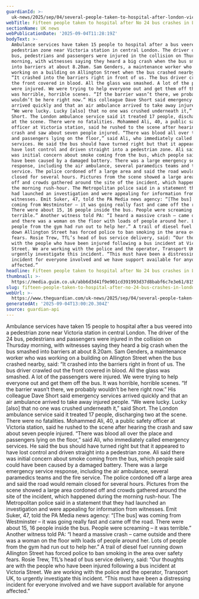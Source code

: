 ```yaml
---
guardianId: >-
  uk-news/2025/sep/04/several-people-taken-to-hospital-after-london-victoria-station-bus-crash
webTitle: Fifteen people taken to hospital after No 24 bus crashes in London
sectionName: UK news
webPublicationDate: '2025-09-04T11:28:19Z'
bodyText: >-
  Ambulance services have taken 15 people to hospital after a bus veered into a
  pedestrian zone near Victoria station in central London. The driver of the 24
  bus, pedestrians and passengers were injured in the collision on Thursday
  morning, with witnesses saying they heard a big crash when the bus smashed
  into barriers at about 8.20am. Sam Genders, a maintenance worker who was
  working on a building on Allington Street when the bus crashed nearby, said:
  “It crashed into the barriers right in front of us. The bus driver crawled out
  the front covered in blood. All the glass was smashed. A lot of the passengers
  were injured. We were trying to help everyone out and get them off the bus. It
  was horrible, horrible scenes. “If the barrier wasn’t there, we probably
  wouldn’t be here right now.” His colleague Dave Short said emergency services
  arrived quickly and that an air ambulance arrived to take away injured people.
  “We were lucky. Lucky [also] that no one was crushed underneath it,” said
  Short. The London ambulance service said it treated 17 people, discharging two
  at the scene. There were no fatalities. Mohammed Ali, 40, a public safety
  officer at Victoria station, said he rushed to the scene after hearing the
  crash and saw about seven people injured. “There was blood all over the place
  and passengers lying on the floor,” said Ali, who immediately called emergency
  services. He said the bus should have turned right but that it appeared to
  have lost control and driven straight into a pedestrian zone. Ali said there
  was initial concern about smoke coming from the bus, which people said could
  have been caused by a damaged battery. There was a large emergency service
  response, including the air ambulance, several paramedics teams and the fire
  service. The police cordoned off a large area and said the road would remain
  closed for several hours. Pictures from the scene showed a large area cordoned
  off and crowds gathered around the site of the incident, which happened during
  the morning rush-hour. The Metropolitan police said in a statement that they
  had launched an investigation and were appealing for information from
  witnesses. Emit Suker, 47, told the PA Media news agency: “[The bus] was
  coming from Westminster – it was going really fast and came off the road.
  There were about 15, 16 people inside the bus. People were screaming – it was
  terrible.” Another witness told PA: “I heard a massive crash – came outside
  and there was a woman on the floor with loads of people around her. Lots of
  people from the gym had run out to help her.” A trail of diesel fuel running
  down Allington Street has forced police to ban smoking in the area over safety
  fears. Rosie Trew, TfL’s head of bus service delivery, said: “Our thoughts are
  with the people who have been injured following a bus incident at Victoria
  Street. We are working with the police and the operator, Transport UK, to
  urgently investigate this incident. “This must have been a distressing
  incident for everyone involved and we have support available for anyone
  affected.”
headline: Fifteen people taken to hospital after No 24 bus crashes in London
thumbnail: >-
  https://media.guim.co.uk/abb6d3d41f9e901cd391993d37d8babf6c7e3e61/815_0_4497_3597/500.jpg
slug: fifteen-people-taken-to-hospital-after-no-24-bus-crashes-in-london
webUrl: >-
  https://www.theguardian.com/uk-news/2025/sep/04/several-people-taken-to-hospital-after-london-victoria-station-bus-crash
generatedAt: '2025-09-04T13:00:20.304Z'
source: guardian-api
---
```

Ambulance services have taken 15 people to hospital after a bus veered into a pedestrian zone near Victoria station in central London. The driver of the 24 bus, pedestrians and passengers were injured in the collision on Thursday morning, with witnesses saying they heard a big crash when the bus smashed into barriers at about 8.20am. Sam Genders, a maintenance worker who was working on a building on Allington Street when the bus crashed nearby, said: “It crashed into the barriers right in front of us. The bus driver crawled out the front covered in blood. All the glass was smashed. A lot of the passengers were injured. We were trying to help everyone out and get them off the bus. It was horrible, horrible scenes. “If the barrier wasn’t there, we probably wouldn’t be here right now.” His colleague Dave Short said emergency services arrived quickly and that an air ambulance arrived to take away injured people. “We were lucky. Lucky [also] that no one was crushed underneath it,” said Short. The London ambulance service said it treated 17 people, discharging two at the scene. There were no fatalities. Mohammed Ali, 40, a public safety officer at Victoria station, said he rushed to the scene after hearing the crash and saw about seven people injured. “There was blood all over the place and passengers lying on the floor,” said Ali, who immediately called emergency services. He said the bus should have turned right but that it appeared to have lost control and driven straight into a pedestrian zone. Ali said there was initial concern about smoke coming from the bus, which people said could have been caused by a damaged battery. There was a large emergency service response, including the air ambulance, several paramedics teams and the fire service. The police cordoned off a large area and said the road would remain closed for several hours. Pictures from the scene showed a large area cordoned off and crowds gathered around the site of the incident, which happened during the morning rush-hour. The Metropolitan police said in a statement that they had launched an investigation and were appealing for information from witnesses. Emit Suker, 47, told the PA Media news agency: “[The bus] was coming from Westminster – it was going really fast and came off the road. There were about 15, 16 people inside the bus. People were screaming – it was terrible.” Another witness told PA: “I heard a massive crash – came outside and there was a woman on the floor with loads of people around her. Lots of people from the gym had run out to help her.” A trail of diesel fuel running down Allington Street has forced police to ban smoking in the area over safety fears. Rosie Trew, TfL’s head of bus service delivery, said: “Our thoughts are with the people who have been injured following a bus incident at Victoria Street. We are working with the police and the operator, Transport UK, to urgently investigate this incident. “This must have been a distressing incident for everyone involved and we have support available for anyone affected.”
